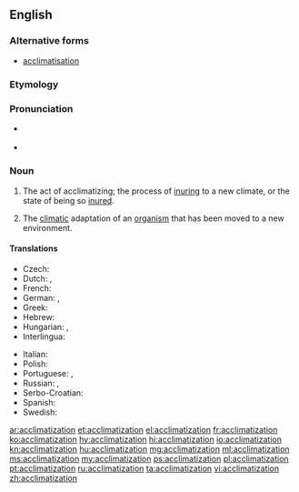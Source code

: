==English==

{{wikipedia}}

===Alternative forms===
* [[acclimatisation]]

===Etymology===
{{suffix|acclimatize|ation}}

===Pronunciation===
* {{a|US}} {{IPA|/ə.ˌklaɪ.mə.tə.ˈzeɪ.ʃən/}}
* {{audio|en-us-acclimatization.ogg|Audio (US)|lang=en}}

===Noun===
{{en-noun}}

# The act of acclimatizing; the process of [[inuring]] to a new climate, or the state of being so [[inure]]d.
# {{context|biology|lang=en}} The [[climatic]] adaptation of an [[organism]] that has been moved to a new environment.

====Translations====
{{trans-top|the act of acclimatizing}}
* Czech: {{t|cs|aklimatizace|f}}
* Dutch: {{t+|nl|acclimatisatie|f}}, {{t+|nl|aanpassing|f}}
* French: {{t+|fr|acclimatation|f}}
* German: {{t+|de|Eingewöhnung|f}}, {{t|de|Akklimatisierung|f}}
* Greek: {{t+|el|εγκλιματισμός|m|tr=egklimatismós}}
* Hebrew: {{t|he|התאקלמות|tr=hitaqlemut}}
* Hungarian: {{t|hu|akklimatizálás}}, {{t|hu|akklimatizálódás}}
* Interlingua: {{t|ia|acclimatation}}
{{trans-mid}}
* Italian: {{t+|it|acclimatazione|f}}
* Polish: {{t|pl|aklimatyzacja|f}}
* Portuguese: {{t|pt|aclimação|f}}, {{t+|pt|aclimatação|f}}
* Russian: {{t+|ru|акклиматизация|f|tr=akklimatizácija|sc=Cyrl}}, {{t+|ru|акклиматизирование|n|tr=akklimatizírovanije|sc=Cyrl}}
* Serbo-Croatian: {{t|sh|aklimatizacija|f}}
* Spanish: {{t|es|aclimatación|f}}
* Swedish: {{t+|sv|acklimatisering}}
{{trans-bottom}}

[[ar:acclimatization]]
[[et:acclimatization]]
[[el:acclimatization]]
[[fr:acclimatization]]
[[ko:acclimatization]]
[[hy:acclimatization]]
[[hi:acclimatization]]
[[io:acclimatization]]
[[kn:acclimatization]]
[[hu:acclimatization]]
[[mg:acclimatization]]
[[ml:acclimatization]]
[[ms:acclimatization]]
[[my:acclimatization]]
[[ps:acclimatization]]
[[pl:acclimatization]]
[[pt:acclimatization]]
[[ru:acclimatization]]
[[ta:acclimatization]]
[[vi:acclimatization]]
[[zh:acclimatization]]